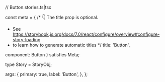 // Button.stories.ts|tsx



const meta = {
  /* 👇 The title prop is optional.
   * See https://storybook.js.org/docs/7.0/react/configure/overview#configure-story-loading
   * to learn how to generate automatic titles
   */
  title: 'Button',

  component: Button
} satisfies Meta<typeof Button>;

type Story = StoryObj<typeof Button>;

  args: {
    primary: true,
    label: 'Button',
  },
};

